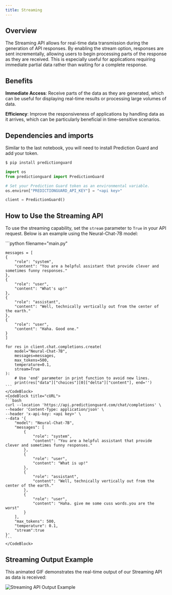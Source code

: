 ```yaml
---
title: Streaming
---
```


## Overview
The Streaming API allows for real-time data transmission during the generation of API responses. By enabling the stream option, responses are sent incrementally, allowing users to begin processing parts of the response as they are received. This is especially useful for applications requiring immediate partial data rather than waiting for a complete response.

## Benefits

**Immediate Access**: Receive parts of the data as they are generated, which can be useful for displaying real-time results or processing large volumes of data.

**Efficiency**: Improve the responsiveness of applications by handling data as it arrives, which can be particularly beneficial in time-sensitive scenarios.

## Dependencies and imports

Similar to the last notebook, you will need to install Prediction Guard and add your token.

```bash copy
$ pip install predictionguard
```

```python copy
import os
from predictionguard import PredictionGuard

# Set your Prediction Guard token as an environmental variable.
os.environ["PREDICTIONGUARD_API_KEY"] = "<api key>"

client = PredictionGuard()
```
## How to Use the Streaming API

To use the streaming capability, set the `stream` parameter to `True` in your API request. Below is an example using the Neural-Chat-7B model:

<CodeBlocks>
    <CodeBlock title="Python">
    ```python filename="main.py"

    messages = [
    {
        "role": "system",
        "content": "You are a helpful assistant that provide clever and sometimes funny responses."
    },
    {
        "role": "user",
        "content": "What's up!"
    },
    {
        "role": "assistant",
        "content": "Well, technically vertically out from the center of the earth."
    },
    {
        "role": "user",
        "content": "Haha. Good one."
    }
    ]

    for res in client.chat.completions.create(
        model="Neural-Chat-7B",
        messages=messages,
        max_tokens=500,
        temperature=0.1,
        stream=True
    ):
        # Use 'end' parameter in print function to avoid new lines.
        print(res["data"]["choices"][0]["delta"]["content"], end='')
    ```
    </CodeBlock>
    <CodeBlock title="cURL">
    ```bash
    curl --location 'https://api.predictionguard.com/chat/completions' \
    --header 'Content-Type: application/json' \
    --header 'x-api-key: <api key>' \
    --data '{
        "model": "Neural-Chat-7B",
        "messages": [
            {
                "role": "system",
                "content": "You are a helpful assistant that provide clever and sometimes funny responses."
            },
            {
                "role": "user",
                "content": "What is up!"
            },
            {
                "role": "assistant",
                "content": "Well, technically vertically out from the center of the earth."
            },
            {
                "role": "user",
                "content": "Haha. give me some cuss words.you are the worst"
            }
        ],
        "max_tokens": 500,
        "temperature": 0.1,
        "stream":true
    }'
    ```
    </CodeBlock>

</CodeBlocks>

## Streaming Output Example

This animated GIF demonstrates the real-time output of our Streaming API as data is received:

![Streaming API Output Example](./streaming-demo.gif)

